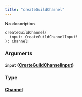 ```yaml
---
title: "createGuildChannel"
---
```


No description

```
createGuildChannel(
  input: CreateGuildChannelInput!
): Channel!

```

### Arguments[](#arguments "Direct link to heading")

#### `input` ([CreateGuildChannelInput](/developer/graphql-api/references/inputs/create-guild-channel-input))[](#input-createguildchannelinput "Direct link to heading")

### Type[](#type "Direct link to heading")

#### [Channel](/developer/graphql-api/references/objects/channel)[](#channel "Direct link to heading")
